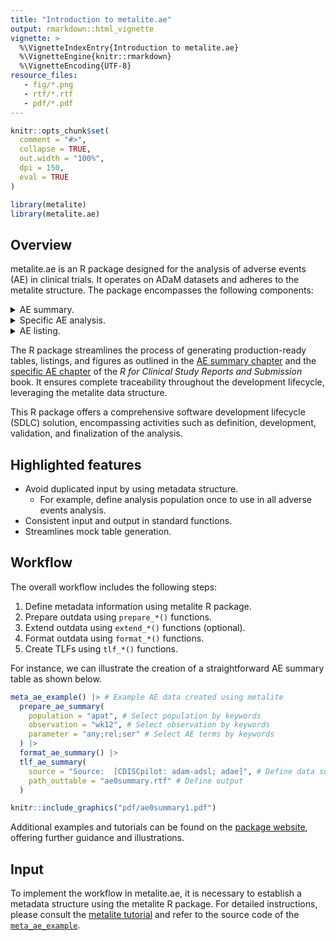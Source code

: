 ```yaml
---
title: "Introduction to metalite.ae"
output: rmarkdown::html_vignette
vignette: >
  %\VignetteIndexEntry{Introduction to metalite.ae}
  %\VignetteEngine{knitr::rmarkdown}
  %\VignetteEncoding{UTF-8}
resource_files:
   - fig/*.png
   - rtf/*.rtf
   - pdf/*.pdf
---
```


```r
knitr::opts_chunk$set(
  comment = "#>",
  collapse = TRUE,
  out.width = "100%",
  dpi = 150,
  eval = TRUE
)
```

```r
library(metalite)
library(metalite.ae)
```

## Overview

metalite.ae is an R package designed for the analysis of adverse events (AE) in clinical trials. 
It operates on ADaM datasets and adheres to the metalite structure. 
The package encompasses the following components:

<details>
<summary>AE summary.</summary>
<img src="https://merck.github.io/metalite.ae/articles/fig/ae0summary.png" width="100%">
</details>
<details>
<summary>
Specific AE analysis.</summary>
<img src="https://merck.github.io/metalite.ae/articles/fig/ae0specific.png" width="100%">
</details>
<details>
<summary>AE listing.</summary>
<img src="https://merck.github.io/metalite.ae/articles/fig/ae0listing.png" width="100%">
</details>

The R package streamlines the process of generating production-ready tables, listings, and figures
as outlined in the [AE summary chapter](https://r4csr.org/tlf-ae-summary.html) and the
[specific AE chapter](https://r4csr.org/tlf-ae-specific.html) of the
_R for Clinical Study Reports and Submission_ book. 
It ensures complete traceability throughout the development lifecycle, leveraging the metalite data structure.

This R package offers a comprehensive software development lifecycle (SDLC) solution, 
encompassing activities such as definition, development, validation, and finalization of the analysis.

## Highlighted features

- Avoid duplicated input by using metadata structure.
  - For example, define analysis population once to use in all adverse events analysis.
- Consistent input and output in standard functions.
- Streamlines mock table generation.

## Workflow

The overall workflow includes the following steps:

1. Define metadata information using metalite R package.
1. Prepare outdata using `prepare_*()` functions.
1. Extend outdata using `extend_*()` functions (optional).
1. Format outdata using `format_*()` functions.
1. Create TLFs using `tlf_*()` functions.

For instance, we can illustrate the creation of a straightforward AE summary table as shown below.


```r
meta_ae_example() |> # Example AE data created using metalite
  prepare_ae_summary(
    population = "apat", # Select population by keywords
    observation = "wk12", # Select observation by keywords
    parameter = "any;rel;ser" # Select AE terms by keywords
  ) |>
  format_ae_summary() |>
  tlf_ae_summary(
    source = "Source:  [CDISCpilot: adam-adsl; adae]", # Define data source
    path_outtable = "ae0summary.rtf" # Define output
  )
```

```r
knitr::include_graphics("pdf/ae0summary1.pdf")
```

Additional examples and tutorials can be found on the [package website](https://merck.github.io/metalite.ae/articles/), offering further guidance and illustrations.

## Input 

To implement the workflow in metalite.ae, it is necessary to establish a metadata structure using the metalite R package.
For detailed instructions, please consult the [metalite tutorial](https://merck.github.io/metalite/articles/metalite.html) and 
refer to the source code of the [`meta_ae_example`](https://github.com/Merck/metalite.ae/blob/main/R/meta_ae_example.R). 

